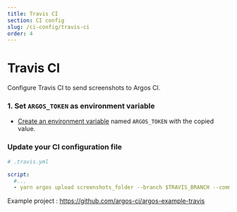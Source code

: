 ```yaml
---
title: Travis CI
section: CI config
slug: /ci-config/travis-ci
order: 4
---
```


# Travis CI

Configure Travis CI to send screenshots to Argos CI.

### 1. Set `ARGOS_TOKEN` as environment variable

- [Create an environment variable](https://docs.travis-ci.com/user/environment-variables/#defining-variables-in-repository-settings) named `ARGOS_TOKEN` with the copied value.

### Update your CI configuration file

```yml
# .travis.yml

script:
  #...
  - yarn argos upload screenshots_folder --branch $TRAVIS_BRANCH --commit $TRAVIS_COMMIT --token $ARGOS_TOKEN
```

Example project : https://github.com/argos-ci/argos-example-travis
